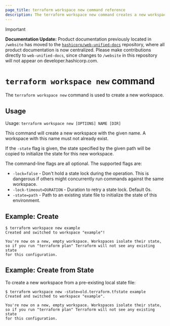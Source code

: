 ```yaml
---
page_title: terraform workspace new command reference
description: The terraform workspace new command creates a new workspace with the specified name.
---
```


> [!IMPORTANT]  
> **Documentation Update:** Product documentation previously located in `/website` has moved to the [`hashicorp/web-unified-docs`](https://github.com/hashicorp/web-unified-docs) repository, where all product documentation is now centralized. Please make contributions directly to `web-unified-docs`, since changes to `/website` in this repository will not appear on developer.hashicorp.com.

# `terraform workspace new` command

The `terraform workspace new` command is used to create a new workspace.

## Usage

Usage: `terraform workspace new [OPTIONS] NAME [DIR]`

This command will create a new workspace with the given name. A workspace with
this name must not already exist.

If the `-state` flag is given, the state specified by the given path
will be copied to initialize the state for this new workspace.

The command-line flags are all optional. The supported flags are:

* `-lock=false` - Don't hold a state lock during the operation. This is
  dangerous if others might concurrently run commands against the same
  workspace.
* `-lock-timeout=DURATION` - Duration to retry a state lock. Default 0s.
* `-state=path`   - Path to an existing state file to initialize the state of this environment.

## Example: Create

```
$ terraform workspace new example
Created and switched to workspace "example"!

You're now on a new, empty workspace. Workspaces isolate their state,
so if you run "terraform plan" Terraform will not see any existing state
for this configuration.
```

## Example: Create from State

To create a new workspace from a pre-existing local state file:

```
$ terraform workspace new -state=old.terraform.tfstate example
Created and switched to workspace "example".

You're now on a new, empty workspace. Workspaces isolate their state,
so if you run "terraform plan" Terraform will not see any existing state
for this configuration.
```
